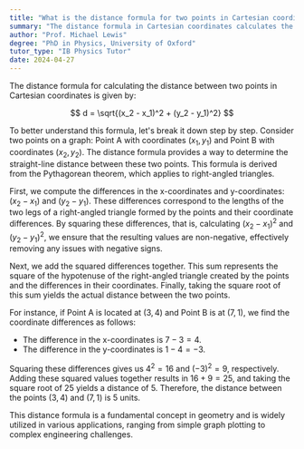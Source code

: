 ```yaml
---
title: "What is the distance formula for two points in Cartesian coordinates?"
summary: "The distance formula in Cartesian coordinates calculates the distance between two points using the equation; √((x₂ - x₁)² + (y₂ - y₁)²)."
author: "Prof. Michael Lewis"
degree: "PhD in Physics, University of Oxford"
tutor_type: "IB Physics Tutor"
date: 2024-04-27
---
```


The distance formula for calculating the distance between two points in Cartesian coordinates is given by:

$$ 
d = \sqrt{(x_2 - x_1)^2 + (y_2 - y_1)^2} 
$$

To better understand this formula, let's break it down step by step. Consider two points on a graph: Point A with coordinates $(x_1, y_1)$ and Point B with coordinates $(x_2, y_2)$. The distance formula provides a way to determine the straight-line distance between these two points. This formula is derived from the Pythagorean theorem, which applies to right-angled triangles.

First, we compute the differences in the x-coordinates and y-coordinates: $(x_2 - x_1)$ and $(y_2 - y_1)$. These differences correspond to the lengths of the two legs of a right-angled triangle formed by the points and their coordinate differences. By squaring these differences, that is, calculating $(x_2 - x_1)^2$ and $(y_2 - y_1)^2$, we ensure that the resulting values are non-negative, effectively removing any issues with negative signs.

Next, we add the squared differences together. This sum represents the square of the hypotenuse of the right-angled triangle created by the points and the differences in their coordinates. Finally, taking the square root of this sum yields the actual distance between the two points.

For instance, if Point A is located at $(3, 4)$ and Point B is at $(7, 1)$, we find the coordinate differences as follows: 

- The difference in the x-coordinates is $7 - 3 = 4$.
- The difference in the y-coordinates is $1 - 4 = -3$.

Squaring these differences gives us $4^2 = 16$ and $(-3)^2 = 9$, respectively. Adding these squared values together results in $16 + 9 = 25$, and taking the square root of $25$ yields a distance of $5$. Therefore, the distance between the points $(3, 4)$ and $(7, 1)$ is $5$ units.

This distance formula is a fundamental concept in geometry and is widely utilized in various applications, ranging from simple graph plotting to complex engineering challenges.
    